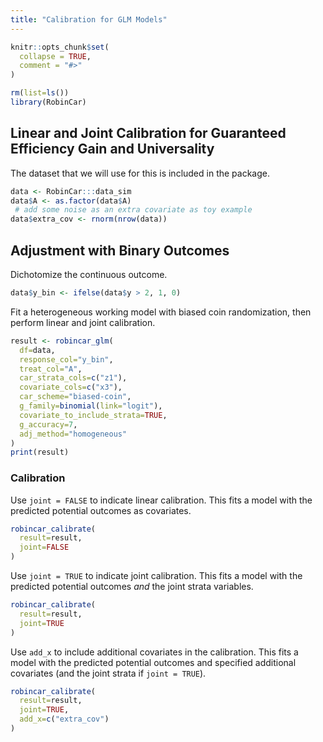 ```yaml
---
title: "Calibration for GLM Models"
---
```


```r
knitr::opts_chunk$set(
  collapse = TRUE,
  comment = "#>"
)
```

```r
rm(list=ls())
library(RobinCar)
```

## Linear and Joint Calibration for Guaranteed Efficiency Gain and Universality

The dataset that we will use for this is included in the package.

```r
data <- RobinCar:::data_sim
data$A <- as.factor(data$A)
 # add some noise as an extra covariate as toy example
data$extra_cov <- rnorm(nrow(data))
```

## Adjustment with Binary Outcomes

Dichotomize the continuous outcome.
```r
data$y_bin <- ifelse(data$y > 2, 1, 0)
```

Fit a heterogeneous working model with biased coin randomization,
then perform linear and joint calibration.

```r
result <- robincar_glm(
  df=data,
  response_col="y_bin",
  treat_col="A",
  car_strata_cols=c("z1"),
  covariate_cols=c("x3"),
  car_scheme="biased-coin",
  g_family=binomial(link="logit"),
  covariate_to_include_strata=TRUE,
  g_accuracy=7,
  adj_method="homogeneous"
)
print(result)
```

### Calibration

Use `joint = FALSE` to indicate linear calibration. This fits a model with the predicted potential outcomes as covariates.

```r
robincar_calibrate(
  result=result,
  joint=FALSE
)
```

Use `joint = TRUE` to indicate joint calibration. This fits a model with the predicted potential outcomes *and* the joint strata variables.

```r
robincar_calibrate(
  result=result,
  joint=TRUE
)
```

Use `add_x` to include additional covariates in the calibration. This fits a model with the predicted potential outcomes and specified additional covariates (and the joint strata if `joint = TRUE`).

```r
robincar_calibrate(
  result=result,
  joint=TRUE,
  add_x=c("extra_cov")
)
```

